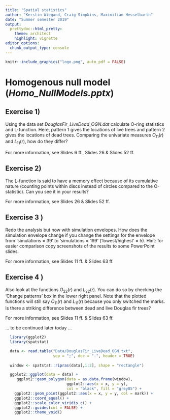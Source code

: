 ```yaml
---
title: "Spatial statistics"
author: "Kerstin Wiegand, Craig Simpkins, Maximilian Hesselbarth"
date: "Summer semester 2019"
output:
  prettydoc::html_pretty:
    theme: architect
    highlight: vignette
editor_options: 
  chunk_output_type: console
---
```


```r
knitr::include_graphics("logo.png", auto_pdf = FALSE)
```

# Homogenous null model (_Homo_NullModels.pptx_)

## Exercise 1) 
Using the data set _DouglasFir_LiveDead_OGN.dat_ calculate O-ring statistics and L-function. Here, pattern 1 gives the locations of live trees and pattern 2 gives the locations of dead trees. Comparing the univariate measures $O_{11}(r)$ and $L_{11}(r)$, how do they differ?

For more information, see Slides 6 ff., Slides 26 & Slides 52 ff.

## Exercise 2)
The L-function is said to have a memory effect because of its cumulative nature (counting points within discs instead of circles compared to the O-statistic). Can you see it in your results?

For more information, see Slides 26 & Slides 52 ff.

## Exercise 3 )
Redo the analysis but now with simulation envelopes. How does the simulation envelope change if you change the settings for the envelope from 'simulations = 39' to 'simulations = 199' ('lowest/highest' = 5). Hint: for easier comparison copy screenshots of the results to some PowerPoint slides.

For more information, see Slides 11 ff. & Slides 63 ff.

## Exercise 4 )
Also look at the functions $O_{22}(r)$ and $L_{22}(r)$. You can do so by checking the 'Change patterns' box in the lower right panel. Note that the plotted functions will still say $O_{11}(r)$ and $L_{11}(r)$ because you only switched the marks. Is there a striking difference between dead and live Douglas fir trees?

For more information, see Slides 11 ff. & Slides 63 ff.

… to be continued later today …

```r
  library(ggplot2)
  library(spatstat)

  data <- read.table("Data/DouglasFir_LiveDead_OGN.txt", 
                     sep = ";", dec = ".", header = TRUE)
  
  window <- spatstat::ripras(data[,1:2], shape = "rectangle")

  ggplot2::ggplot(data = data) + 
     ggplot2::geom_polygon(data = as.data.frame(window),
                           ggplot2::aes(x = x, y = y),
                           col = "black", fill = "grey85") +
    ggplot2::geom_point(ggplot2::aes(x = x, y = y, col = mark)) + 
    ggplot2::coord_equal() + 
    ggplot2::scale_color_viridis_c() + 
    ggplot2::guides(col = FALSE) + 
    ggplot2::theme_void()
```